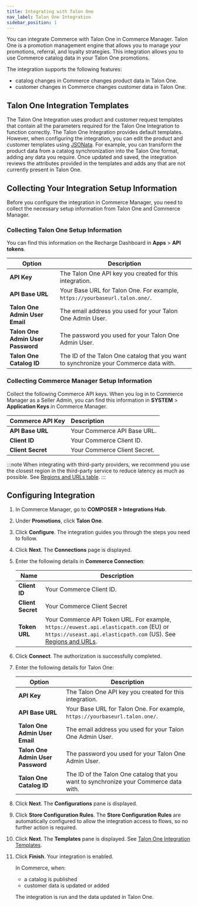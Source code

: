 ```yaml
---
title: Integrating with Talon One
nav_label: Talon One Integration
sidebar_position: 1
---
```


You can integrate Commerce with Talon One in Commerce Manager. Talon One is a promotion management engine that allows you to manage your promotions, referral, and loyalty strategies. This integration allows you to use Commerce catalog data in your Talon One promotions.

The integration supports the following features:

- catalog changes in Commerce changes product data in Talon One. 
- customer changes in Commerce changes customer data in Talon One.

## Talon One Integration Templates

The Talon One Integration uses product and customer request templates that contain all the parameters required for the Talon One Integration to function correctly. The Talon One Integration provides default templates. However, when configuring the integration, you can edit the product and customer templates using [JSONata](http://docs.jsonata.org/overview.html). For example, you can transform the product data from a catalog synchronization into the Talon One format, adding any data you require. Once updated and saved, the integration reviews the attributes provided in the templates and adds any that are not currently present in Talon One.


## Collecting Your Integration Setup Information

Before you configure the integration in Commerce Manager, you need to collect the necessary setup information from Talon One and Commerce Manager.

### Collecting Talon One Setup Information

You can find this information on the Recharge Dashboard in **Apps** > **API tokens**.

| Option | Description |
| --- | --- |
| **API Key** | The Talon One API key you created for this integration. |
| **API Base URL** | Your Base URL for Talon One. For example, `https://yourbaseurl.talon.one/`. |
| **Talon One Admin User Email** | The email address you used for your Talon One Admin User. |
| **Talon One Admin User Password** | The password you used for your Talon One Admin User. |
| **Talon One Catalog ID** | The ID of the Talon One catalog that you want to synchronize your Commerce data with. |

### Collecting Commerce Manager Setup Information

Collect the following Commerce API keys. When you log in to Commerce Manager as a Seller Admin, you can find this information in **SYSTEM** > **Application Keys** in Commerce Manager.

| Commerce API Key | Description                                     |
|:------------------------------------|:------------------------------------------------|
| **API Base URL**                    | Your Commerce API Base URL.  |
| **Client ID**                       | Your Commerce Client ID.     |
| **Client Secret**                   | Your Commerce Client Secret. |

:::note
When integrating with third-party providers, we recommend you use the closest region in the third-party service to reduce latency as much as possible. See [Regions and URLs table](/guides/Getting-Started/elastic-path-domains#regions-and-ur-ls).
:::

## Configuring Integration

1. In Commerce Manager, go to **COMPOSER > Integrations Hub**.
1. Under **Promotions**, click **Talon One**. 
1. Click **Configure**. The integration guides you through the steps you need to follow.
1. Click **Next**. The **Connections** page is displayed.
1. Enter the following details in **Commerce Connection**:

    | Name              | Description                                                                                                                                                                                                                         | 
    |-------------------|-------------------------------------------------------------------------------------------------------------------------------------------------------------------------------------------------------------------------------------|
    | **Client ID**     | Your Commerce Client ID.                                                                                                                                                                                                            |
    | **Client Secret** | Your Commerce Client Secret                                                                                                                                                                                                         |
    | **Token URL**     | Your Commerce API Token URL. For example, `https://euwest.api.elasticpath.com` (EU) or `https://useast.api.elasticpath.com` (US). See [Regions and URLs](/guides/Getting-Started/elastic-path-domains#regions-and-ur-ls). |

1. Click **Connect**. The authorization is successfully completed.
1. Enter the following details for Talon One:

   | Option | Description |
   | --- | --- |
   | **API Key** | The Talon One API key you created for this integration. |
   | **API Base URL** | Your Base URL for Talon One. For example, `https://yourbaseurl.talon.one/`. |
   | **Talon One Admin User Email** | The email address you used for your Talon One Admin User. |
   | **Talon One Admin User Password** | The password you used for your Talon One Admin User. |
   | **Talon One Catalog ID** | The ID of the Talon One catalog that you want to synchronize your Commerce data with. |

1. Click **Next**. The **Configurations** pane is displayed.
1. Click **Store Configuration Rules**. The **Store Configuration Rules** are automatically configured to allow the integration access to flows, so no further action is required.
1. Click **Next**. The **Templates** pane is displayed. See [Talon One Integration Templates](#talon-one-integration-templates).
1. Click **Finish**. Your integration is enabled.

    In Commerce, when:

    - a catalog is published 
    - customer data is updated or added  
   
   The integration is run and the data updated in Talon One.
